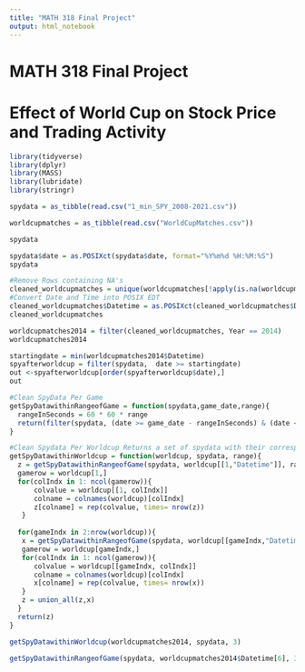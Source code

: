 ```yaml
---
title: "MATH 318 Final Project"
output: html_notebook
---
```


# MATH 318 Final Project

# Effect of World Cup on Stock Price and Trading Activity

```r
library(tidyverse)
library(dplyr)
library(MASS)
library(lubridate)
library(stringr)
```

```r
spydata = as_tibble(read.csv("1_min_SPY_2008-2021.csv"))

```

```r
worldcupmatches = as_tibble(read.csv("WorldCupMatches.csv"))
```

```r
spydata
```

```r
spydata$date = as.POSIXct(spydata$date, format="%Y%m%d %H:%M:%S")
spydata
```

```r
#Remove Rows containing NA's
cleaned_worldcupmatches = unique(worldcupmatches[!apply(is.na(worldcupmatches) | worldcupmatches == "", 1, all),])
#Convert Date and Time into POSIX EDT 
cleaned_worldcupmatches$Datetime = as.POSIXct(cleaned_worldcupmatches$Datetime, format = "%e %b %Y - %R") - 60* 60
cleaned_worldcupmatches
```

```r
worldcupmatches2014 = filter(cleaned_worldcupmatches, Year == 2014)
worldcupmatches2014
```

```r
startingdate = min(worldcupmatches2014$Datetime)
spyafterworldcup = filter(spydata,  date >= startingdate)
out <-spyafterworldcup[order(spyafterworldcup$date),]
out
```

```r
#Clean SpyData Per Game
getSpyDatawithinRangeofGame = function(spydata,game_date,range){
  rangeInSeconds = 60 * 60 * range
  return(filter(spydata, (date >= game_date - rangeInSeconds) & (date <= game_date + rangeInSeconds)))
}
```

```r
#Clean Spydata Per Worldcup Returns a set of spydata with their corresponding game data
getSpyDatawithinWorldcup = function(worldcup, spydata, range){
  z = getSpyDatawithinRangeofGame(spydata, worldcup[[1,"Datetime"]], range)
  gamerow = worldcup[1,]
  for(colIndx in 1: ncol(gamerow)){
      colvalue = worldcup[[1, colIndx]]
      colname = colnames(worldcup)[colIndx]
      z[colname] = rep(colvalue, times= nrow(z))
   }
  
  for(gameIndx in 2:nrow(worldcup)){
   x = getSpyDatawithinRangeofGame(spydata, worldcup[[gameIndx,"Datetime"]], range)
   gamerow = worldcup[gameIndx,]
   for(colIndx in 1: ncol(gamerow)){
      colvalue = worldcup[[gameIndx, colIndx]]
      colname = colnames(worldcup)[colIndx]
      x[colname] = rep(colvalue, times= nrow(x))
   }
   z = union_all(z,x)
  }
  return(z)
}
```

```r
getSpyDatawithinWorldcup(worldcupmatches2014, spydata, 3)
```

```r
getSpyDatawithinRangeofGame(spydata, worldcupmatches2014$Datetime[6], 3)
```
